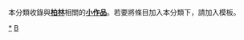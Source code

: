 {{hiddencat}}
本分類收錄與'''[[柏林|柏林]]'''相關的'''[[Wikipedia:小作品|小作品]]'''。若要將條目加入本分類下，請加入'''{{tl|Berlin-stub}}'''模板。

[[Category:柏林|*]]
[[Category:德國小作品|B]]